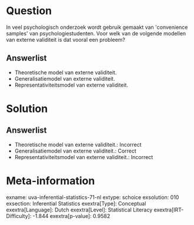 Question
========

In veel psychologisch onderzoek wordt gebruik gemaakt van \'convenience
samples\' van psychologiestudenten. Voor welk van de volgende modellen
van externe validiteit is dat vooral een probleem?

Answerlist
----------

* Theoretische model van externe validiteit.
* Generalisatiemodel van externe validiteit.
* Representativiteitsmodel van externe validiteit.

Solution
========

Answerlist
----------

* Theoretische model van externe validiteit.: Incorrect
* Generalisatiemodel van externe validiteit.: Correct
* Representativiteitsmodel van externe validiteit.: Incorrect

Meta-information
================
exname: uva-inferential-statistics-71-nl
extype: schoice
exsolution: 010
exsection: Inferential Statistics
exextra[Type]: Conceptual
exextra[Language]: Dutch
exextra[Level]: Statistical Literacy
exextra[IRT-Difficulty]: -1.844
exextra[p-value]: 0.9582
